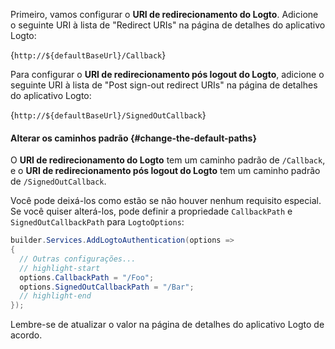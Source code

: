 

<AssumingUrl />

Primeiro, vamos configurar o **URI de redirecionamento do Logto**. Adicione o seguinte URI à lista de "Redirect URIs" na página de detalhes do aplicativo Logto:

<CodeBlock>{`http://${defaultBaseUrl}/Callback`}</CodeBlock>

Para configurar o **URI de redirecionamento pós logout do Logto**, adicione o seguinte URI à lista de "Post sign-out redirect URIs" na página de detalhes do aplicativo Logto:

<CodeBlock>{`http://${defaultBaseUrl}/SignedOutCallback`}</CodeBlock>

#### Alterar os caminhos padrão \{#change-the-default-paths}

O **URI de redirecionamento do Logto** tem um caminho padrão de `/Callback`, e o **URI de redirecionamento pós logout do Logto** tem um caminho padrão de `/SignedOutCallback`.

Você pode deixá-los como estão se não houver nenhum requisito especial. Se você quiser alterá-los, pode definir a propriedade `CallbackPath` e `SignedOutCallbackPath` para `LogtoOptions`:

```csharp title="Program.cs"
builder.Services.AddLogtoAuthentication(options =>
{
  // Outras configurações...
  // highlight-start
  options.CallbackPath = "/Foo";
  options.SignedOutCallbackPath = "/Bar";
  // highlight-end
});
```

Lembre-se de atualizar o valor na página de detalhes do aplicativo Logto de acordo.
